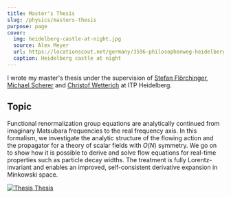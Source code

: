 ```yaml
---
title: Master's Thesis
slug: /physics/masters-thesis
purpose: page
cover:
  img: heidelberg-castle-at-night.jpg
  source: Alex Meyer
  url: https://locationscout.net/germany/3596-philosophenweg-heidelberg
  caption: Heidelberg castle at night
---
```


I wrote my master's thesis under the supervision of [Stefan Flörchinger](https://www.thphys.uni-heidelberg.de/~floerchinger), [Michael Scherer](https://www.thp.uni-koeln.de/~scherer) and [Christof Wetterich](https://www.thphys.uni-heidelberg.de/~wetterich) at ITP Heidelberg.

## Topic

Functional renormalization group equations are analytically continued from imaginary Matsubara frequencies to the real frequency axis. In this formalism, we investigate the analytic structure of the flowing action and the propagator for a theory of scalar fields with $O(N)$ symmetry. We go on to show how it is possible to derive and solve flow equations for real-time properties such as particle decay widths. The treatment is fully Lorentz-invariant and enables an improved, self-consistent derivative expansion in Minkowski space.

<DocsGrid>

[![Thesis](thesis.png) Thesis](thesis.pdf)

</DocsGrid>
